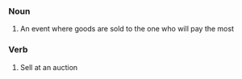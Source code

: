 ===Noun===
# An event where goods are sold to the one who will pay the most
===Verb===
#Sell at an auction